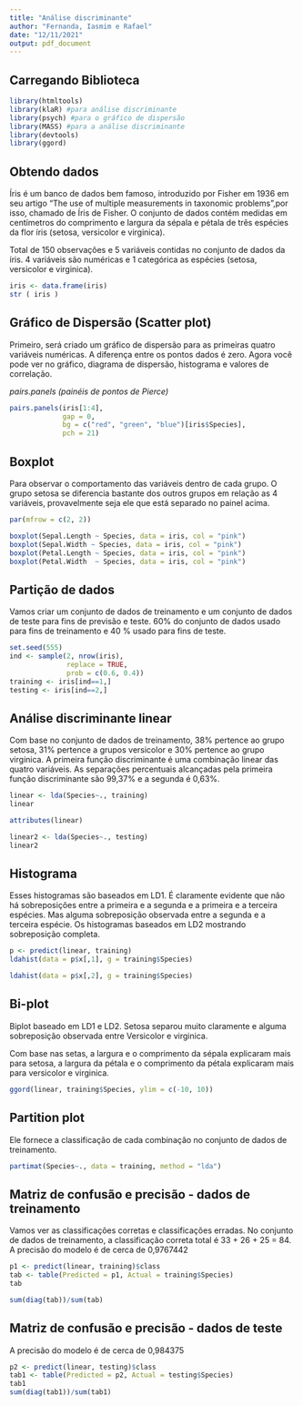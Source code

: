 ```yaml
---
title: "Análise discriminante"
author: "Fernanda, Iasmim e Rafael"
date: "12/11/2021"
output: pdf_document
---
```


## Carregando Biblioteca

```r
library(htmltools)
library(klaR) #para análise discriminante
library(psych) #para o gráfico de dispersão
library(MASS) #para a análise discriminante
library(devtools)
library(ggord) 
```

## Obtendo dados

Íris é um banco de dados bem famoso, introduzido por Fisher em 1936 em seu artigo "The use of multiple measurements in taxonomic problems",por isso, chamado de Íris de Fisher. O conjunto de dados contém medidas em centímetros do comprimento e largura da sépala e pétala de três espécies da flor íris (setosa, versicolor e virginica).

Total de 150 observações e 5 variáveis contidas no conjunto de dados da íris. 4 variáveis são numéricas e 1 categórica as espécies (setosa, versicolor e virginica).

```r

iris <- data.frame(iris)
str ( iris )
```

## Gráfico de Dispersão (Scatter plot)

Primeiro, será criado um gráfico de dispersão para as primeiras quatro variáveis numéricas. A diferença entre os pontos dados é zero. Agora você pode ver no gráfico, diagrama de dispersão, histograma e valores de correlação.

*pairs.panels (painéis de pontos de Pierce)*

```r
pairs.panels(iris[1:4], 
             gap = 0, 
             bg = c("red", "green", "blue")[iris$Species], 
             pch = 21) 

```

## Boxplot

Para observar o comportamento das variáveis dentro de cada grupo. O grupo setosa se diferencia bastante dos outros grupos em relação as 4 variáveis, provavelmente seja ele que está separado no painel acima.

```r

par(mfrow = c(2, 2))

boxplot(Sepal.Length ~ Species, data = iris, col = "pink")
boxplot(Sepal.Width ~ Species, data = iris, col = "pink")
boxplot(Petal.Length ~ Species, data = iris, col = "pink")
boxplot(Petal.Width  ~ Species, data = iris, col = "pink")

```

## Partição de dados

Vamos criar um conjunto de dados de treinamento e um conjunto de dados de teste para fins de previsão e teste. 60% do conjunto de dados usado para fins de treinamento e 40 % usado para fins de teste.

```r
set.seed(555) 
ind <- sample(2, nrow(iris), 
              replace = TRUE, 
              prob = c(0.6, 0.4)) 
training <- iris[ind==1,] 
testing <- iris[ind==2,]
```

## Análise discriminante linear

Com base no conjunto de dados de treinamento, 38% pertence ao grupo setosa, 31% pertence a grupos versicolor e 30% pertence ao grupo virginica. A primeira função discriminante é uma combinação linear das quatro variáveis. As separações percentuais alcançadas pela primeira função discriminante são 99,37% e a segunda é 0,63%.

```r
linear <- lda(Species~., training)
linear

attributes(linear)

linear2 <- lda(Species~., testing)
linear2


```

## Histograma

Esses histogramas são baseados em LD1. É claramente evidente que não há sobreposições entre a primeira e a segunda e a primeira e a terceira espécies. Mas alguma sobreposição observada entre a segunda e a terceira espécie. Os histogramas baseados em LD2 mostrando sobreposição completa.

```r
p <- predict(linear, training)
ldahist(data = p$x[,1], g = training$Species)

ldahist(data = p$x[,2], g = training$Species)
```

## Bi-plot

Biplot baseado em LD1 e LD2. Setosa separou muito claramente e alguma sobreposição observada entre Versicolor e virginica.

Com base nas setas, a largura e o comprimento da sépala explicaram mais para setosa, a largura da pétala e o comprimento da pétala explicaram mais para versicolor e virginica.

```r
ggord(linear, training$Species, ylim = c(-10, 10))
```

## Partition plot

Ele fornece a classificação de cada combinação no conjunto de dados de treinamento.

```r
partimat(Species~., data = training, method = "lda")

```

## Matriz de confusão e precisão - dados de treinamento

Vamos ver as classificações corretas e classificações erradas. No conjunto de dados de treinamento, a classificação correta total é 33 + 26 + 25 = 84. A precisão do modelo é de cerca de 0,9767442

```r
p1 <- predict(linear, training)$class
tab <- table(Predicted = p1, Actual = training$Species)
tab

sum(diag(tab))/sum(tab)
```

## Matriz de confusão e precisão - dados de teste

A precisão do modelo é de cerca de 0,984375

```r
p2 <- predict(linear, testing)$class 
tab1 <- table(Predicted = p2, Actual = testing$Species) 
tab1 
sum(diag(tab1))/sum(tab1)
```
